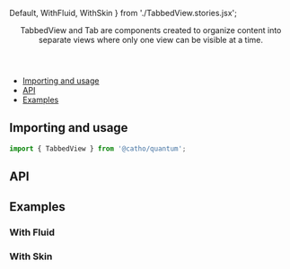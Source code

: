 


  Default,
  WithFluid,
  WithSkin
} from './TabbedView.stories.jsx';

<Meta title="TabbedView" component={TabbedView} />

<Header title="TabbedView">
  TabbedView and Tab are components created to organize content into
      separate views where only one view can be visible at a time.
</Header>

- [Importing and usage](#importing)
- [API](#api)
- [Examples](#examples)

## <a id="importing"></a>Importing and usage

```js
import { TabbedView } from '@catho/quantum';
```

<Canvas>
  <Story story={Default} />
</Canvas>

## <a id="api"></a>API

<ArgsTable of={TabbedView} />

## <a id="examples"></a>Examples

### With Fluid

<Canvas>
  <Story story={WithFluid} />
</Canvas>

### With Skin

<Canvas>
  <Story story={WithSkin} />
</Canvas>



